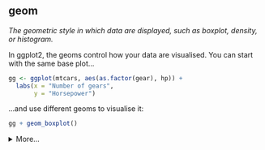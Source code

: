 ## geom

<dfn>The geometric style in which data are displayed, such as boxplot, density, or histogram.</dfn>

In ggplot2, the geoms control how your data are visualised. You can start with the same base plot...

```r
gg <- ggplot(mtcars, aes(as.factor(gear), hp)) +
  labs(x = "Number of gears", 
       y = "Horsepower")
```

...and use different geoms to visualise it:

```r
gg + geom_boxplot()
```

<details>
  <summary>More...</summary>

```r
gg + geom_violin()
```

```r
gg + stat_summary(geom = "pointrange")
```

```r
gg + stat_summary(geom = "crossbar")
```

</details>
